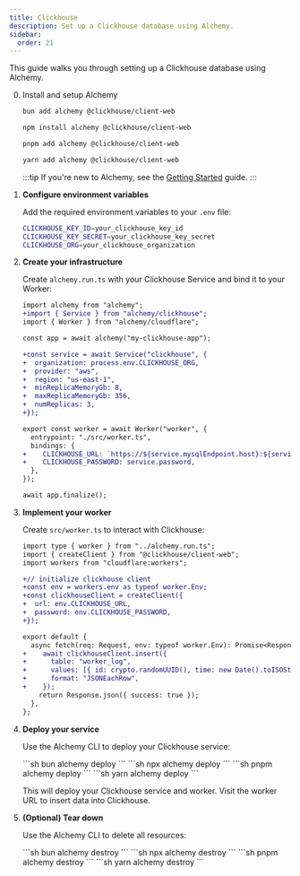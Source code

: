 ```yaml
---
title: Clickhouse
description: Set up a Clickhouse database using Alchemy.
sidebar:
  order: 21
---
```



This guide walks you through setting up a Clickhouse database using Alchemy.

<Steps>

0. Install and setup Alchemy
	
	<Tabs syncKey="pkgManager">
	<TabItem label="bun">

	```bash
	bun add alchemy @clickhouse/client-web
	```

	</TabItem>
	<TabItem label="npm">

	```bash
	npm install alchemy @clickhouse/client-web
	```

	</TabItem>
	<TabItem label="pnpm">

	```bash
	pnpm add alchemy @clickhouse/client-web
	```

	</TabItem>
	<TabItem label="yarn">

	```bash
	yarn add alchemy @clickhouse/client-web
	```

	</TabItem>
	</Tabs>

	:::tip
	If you're new to Alchemy, see the [Getting Started](/getting-started/) guide.
	:::

1. **Configure environment variables**

   Add the required environment variables to your `.env` file:

   ```bash
   CLICKHOUSE_KEY_ID=your_clickhouse_key_id
   CLICKHOUSE_KEY_SECRET=your_clickhouse_key_secret
   CLICKHOUSE_ORG=your_clickhouse_organization
   ```

2. **Create your infrastructure**

   Create `alchemy.run.ts` with your Clickhouse Service and bind it to your Worker:

   ```diff lang="ts" title="alchemy.run.ts"
   import alchemy from "alchemy";
   +import { Service } from "alchemy/clickhouse";
   import { Worker } from "alchemy/cloudflare";

   const app = await alchemy("my-clickhouse-app");

   +const service = await Service("clickhouse", {
   +  organization: process.env.CLICKHOUSE_ORG,
   +  provider: "aws",
   +  region: "us-east-1",
   +  minReplicaMemoryGb: 8,
   +  maxReplicaMemoryGb: 356,
   +  numReplicas: 3,
   +});

   export const worker = await Worker("worker", {
     entrypoint: "./src/worker.ts",
     bindings: {
   +    CLICKHOUSE_URL: `https://${service.mysqlEndpoint.host}:${service.mysqlEndpoint.port}`,
   +    CLICKHOUSE_PASSWORD: service.password,
     },
   });

   await app.finalize();
   ```

3. **Implement your worker**

   Create `src/worker.ts` to interact with Clickhouse:

   ```diff lang="ts" title="src/worker.ts"
   import type { worker } from "../alchemy.run.ts";
   import { createClient } from "@clickhouse/client-web";
   import workers from "cloudflare:workers";

   +// initialize clickhouse client
   +const env = workers.env as typeof worker.Env;
   +const clickhouseClient = createClient({
   +  url: env.CLICKHOUSE_URL,
   +  password: env.CLICKHOUSE_PASSWORD,
   +});

   export default {
     async fetch(req: Request, env: typeof worker.Env): Promise<Response> {
   +    await clickhouseClient.insert({
   +      table: "worker_log",
   +      values: [{ id: crypto.randomUUID(), time: new Date().toISOString() }],
   +      format: "JSONEachRow",
   +    });
       return Response.json({ success: true });
     },
   };
   ```

4. **Deploy your service**

   Use the Alchemy CLI to deploy your Clickhouse service:

   <Tabs syncKey="pkgManager">
     <TabItem label="bun">
       ```sh
       bun alchemy deploy
       ```
     </TabItem>
     <TabItem label="npm">
       ```sh
       npx alchemy deploy
       ```
     </TabItem>
     <TabItem label="pnpm">
       ```sh
       pnpm alchemy deploy
       ```
     </TabItem>
     <TabItem label="yarn">
       ```sh
       yarn alchemy deploy
       ```
     </TabItem>
   </Tabs>

   This will deploy your Clickhouse service and worker. Visit the worker URL to insert data into Clickhouse.

5. **(Optional) Tear down**

   Use the Alchemy CLI to delete all resources:

   <Tabs syncKey="pkgManager">
     <TabItem label="bun">
       ```sh
       bun alchemy destroy
       ```
     </TabItem>
     <TabItem label="npm">
       ```sh
       npx alchemy destroy
       ```
     </TabItem>
     <TabItem label="pnpm">
       ```sh
       pnpm alchemy destroy
       ```
     </TabItem>
     <TabItem label="yarn">
       ```sh
       yarn alchemy destroy
       ```
     </TabItem>
   </Tabs>

</Steps>